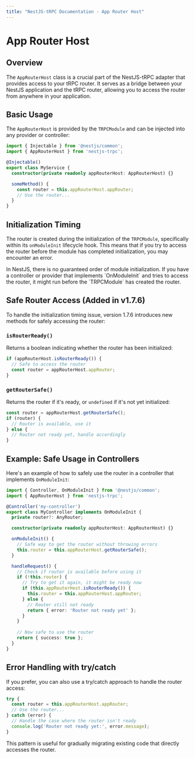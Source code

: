 ```yaml
---
title: "NestJS-tRPC Documentation - App Router Host"
---
```



# App Router Host

## Overview

The `AppRouterHost` class is a crucial part of the NestJS-tRPC adapter that provides access to your tRPC router. It serves as a bridge between your NestJS application and the tRPC router, allowing you to access the router from anywhere in your application.

## Basic Usage

The `AppRouterHost` is provided by the `TRPCModule` and can be injected into any provider or controller:

```typescript
import { Injectable } from '@nestjs/common';
import { AppRouterHost } from 'nestjs-trpc';

@Injectable()
export class MyService {
  constructor(private readonly appRouterHost: AppRouterHost) {}

  someMethod() {
    const router = this.appRouterHost.appRouter;
    // Use the router...
  }
}
```

## Initialization Timing

The router is created during the initialization of the `TRPCModule`, specifically within its `onModuleInit` lifecycle hook. This means that if you try to access the router before the module has completed initialization, you may encounter an error.

<Callout type="warning">
  In NestJS, there is no guaranteed order of module initialization. If you have a controller or provider that implements `OnModuleInit` and tries to access the router, it might run before the `TRPCModule` has created the router.
</Callout>

## Safe Router Access (Added in v1.7.6)

To handle the initialization timing issue, version 1.7.6 introduces new methods for safely accessing the router:

### `isRouterReady()`

Returns a boolean indicating whether the router has been initialized:

```typescript
if (appRouterHost.isRouterReady()) {
  // Safe to access the router
  const router = appRouterHost.appRouter;
}
```

### `getRouterSafe()`

Returns the router if it's ready, or `undefined` if it's not yet initialized:

```typescript
const router = appRouterHost.getRouterSafe();
if (router) {
  // Router is available, use it
} else {
  // Router not ready yet, handle accordingly
}
```

## Example: Safe Usage in Controllers

Here's an example of how to safely use the router in a controller that implements `OnModuleInit`:

```typescript
import { Controller, OnModuleInit } from '@nestjs/common';
import { AppRouterHost } from 'nestjs-trpc';

@Controller('my-controller')
export class MyController implements OnModuleInit {
  private router?: AnyRouter;

  constructor(private readonly appRouterHost: AppRouterHost) {}

  onModuleInit() {
    // Safe way to get the router without throwing errors
    this.router = this.appRouterHost.getRouterSafe();
  }

  handleRequest() {
    // Check if router is available before using it
    if (!this.router) {
      // Try to get it again, it might be ready now
      if (this.appRouterHost.isRouterReady()) {
        this.router = this.appRouterHost.appRouter;
      } else {
        // Router still not ready
        return { error: 'Router not ready yet' };
      }
    }
    
    // Now safe to use the router
    return { success: true };
  }
}
```

## Error Handling with try/catch

If you prefer, you can also use a try/catch approach to handle the router access:

```typescript
try {
  const router = this.appRouterHost.appRouter;
  // Use the router...
} catch (error) {
  // Handle the case where the router isn't ready
  console.log('Router not ready yet:', error.message);
}
```

This pattern is useful for gradually migrating existing code that directly accesses the router. 